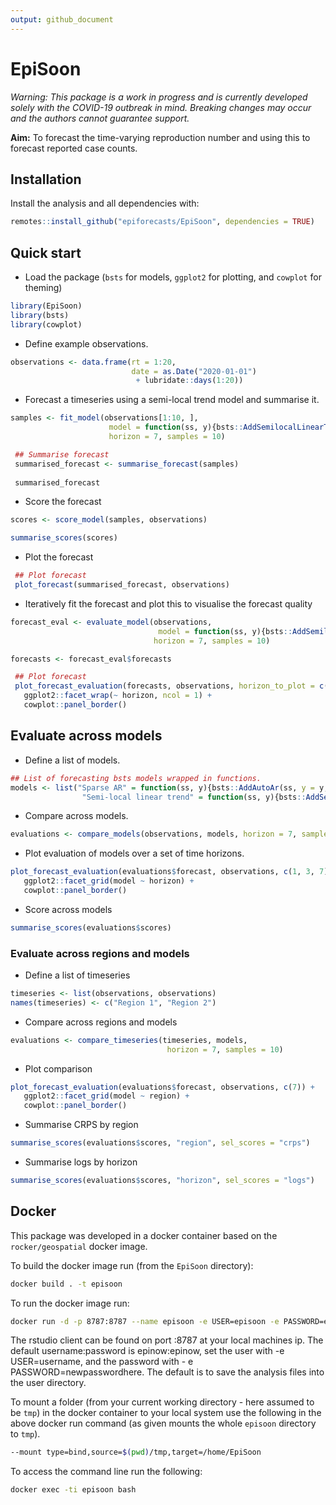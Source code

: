```yaml
---
output: github_document
---
```


# EpiSoon

*Warning: This package is a work in progress and is currently developed solely with the COVID-19 outbreak in mind. Breaking changes may occur and the authors cannot guarantee support.*

**Aim:** To forecast the time-varying reproduction number and using this to forecast reported case counts. 

## Installation

Install the analysis and all dependencies with: 

```r
remotes::install_github("epiforecasts/EpiSoon", dependencies = TRUE)
```


## Quick start


* Load the package (`bsts` for models, `ggplot2` for plotting, and `cowplot` for theming)

```r
library(EpiSoon)
library(bsts)
library(cowplot)
```


* Define example observations.

```r
observations <- data.frame(rt = 1:20,
                           date = as.Date("2020-01-01")
                            + lubridate::days(1:20))
```

* Forecast a timeseries using a semi-local trend model and  summarise it.

```r
samples <- fit_model(observations[1:10, ],
                      model = function(ss, y){bsts::AddSemilocalLinearTrend(ss, y = y)},
                      horizon = 7, samples = 10)

 ## Summarise forecast
 summarised_forecast <- summarise_forecast(samples)
 
 summarised_forecast
```

* Score the forecast

```r
scores <- score_model(samples, observations)

summarise_scores(scores)
```

* Plot the forecast

```r
 ## Plot forecast
 plot_forecast(summarised_forecast, observations)
```


* Iteratively fit the forecast and plot this to visualise the forecast quality

```r
forecast_eval <- evaluate_model(observations,
                                 model = function(ss, y){bsts::AddSemilocalLinearTrend(ss, y = y)},
                                horizon = 7, samples = 10)

forecasts <- forecast_eval$forecasts

 ## Plot forecast
 plot_forecast_evaluation(forecasts, observations, horizon_to_plot = c(1, 3, 7)) +
   ggplot2::facet_wrap(~ horizon, ncol = 1) +
   cowplot::panel_border()
```

## Evaluate across models

* Define a list of models.

```r
## List of forecasting bsts models wrapped in functions.
models <- list("Sparse AR" = function(ss, y){bsts::AddAutoAr(ss, y = y, lags = 7)},
                "Semi-local linear trend" = function(ss, y){bsts::AddSemilocalLinearTrend(ss, y = y)})
```

* Compare across models.

```r
evaluations <- compare_models(observations, models, horizon = 7, samples = 10)
```

* Plot evaluation of models over a set of time horizons.

```r
plot_forecast_evaluation(evaluations$forecast, observations, c(1, 3, 7)) +
   ggplot2::facet_grid(model ~ horizon) +
   cowplot::panel_border()
```

* Score across models

```r
summarise_scores(evaluations$scores)
```


### Evaluate across regions and models

* Define a list of timeseries 

```r
timeseries <- list(observations, observations)
names(timeseries) <- c("Region 1", "Region 2")
```
* Compare across regions and models

```r
evaluations <- compare_timeseries(timeseries, models,
                                   horizon = 7, samples = 10)
```


* Plot comparison

```r
plot_forecast_evaluation(evaluations$forecast, observations, c(7)) +
   ggplot2::facet_grid(model ~ region) +
   cowplot::panel_border()
```

* Summarise CRPS by region

```r
summarise_scores(evaluations$scores, "region", sel_scores = "crps")
```

* Summarise logs by horizon

```r
summarise_scores(evaluations$scores, "horizon", sel_scores = "logs")
```

## Docker

This package was developed in a docker container based on the `rocker/geospatial` docker image. 

To build the docker image run (from the `EpiSoon` directory):

```bash
docker build . -t episoon
```

To run the docker image run:

```bash
docker run -d -p 8787:8787 --name episoon -e USER=episoon -e PASSWORD=episoon episoon
```

The rstudio client can be found on port :8787 at your local machines ip. The default username:password is epinow:epinow, set the user with -e USER=username, and the password with - e PASSWORD=newpasswordhere. The default is to save the analysis files into the user directory.

To mount a folder (from your current working directory - here assumed to be `tmp`) in the docker container to your local system use the following in the above docker run command (as given mounts the whole `episoon` directory to `tmp`).

```bash
--mount type=bind,source=$(pwd)/tmp,target=/home/EpiSoon
```

To access the command line run the following:

```bash
docker exec -ti episoon bash
```
